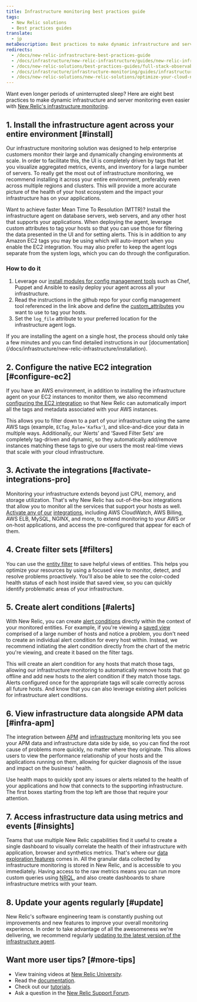```yaml
---
title: Infrastructure monitoring best practices guide
tags:
  - New Relic solutions
  - Best practices guides
translate:
  - jp
metaDescription: Best practices to make dynamic infrastructure and server monitoring even easier with New Relic.
redirects:
  - /docs/new-relic-infrastructure-best-practices-guide
  - /docs/infrastructure/new-relic-infrastructure/guides/new-relic-infrastructure-best-practices-guide
  - /docs/new-relic-solutions/best-practices-guides/full-stack-observability/best-practices-infrastructure-monitoring-new-relic
  - /docs/infrastructure/infrastructure-monitoring/guides/infrastructure-monitoring-best-practices-guide
  - /docs/new-relic-solutions/new-relic-solutions/optimize-your-cloud-native-environment/iterate-measure-impact-track-metrics-after-deployments/ 
---
```


Want even longer periods of uninterrupted sleep? Here are eight best practices to make dynamic infrastructure and server monitoring even easier with [New Relic's infrastructure monitoring](https://newrelic.com/infrastructure).

## 1. Install the infrastructure agent across your entire environment [#install]

Our infrastructure monitoring solution was designed to help enterprise customers monitor their large and dynamically changing environments at scale. In order to facilitate this, the UI is completely driven by tags that let you visualize aggregated metrics, events, and inventory for a large number of servers. To really get the most out of infrastructure monitoring, we recommend installing it across your entire environment, preferably even across multiple regions and clusters. This will provide a more accurate picture of the health of your host ecosystem and the impact your infrastructure has on your applications.

Want to achieve faster Mean Time To Resolution (MTTR)? Install the infrastructure agent on database servers, web servers, and any other host that supports your applications. When deploying the agent, leverage custom attributes to tag your hosts so that you can use those for filtering the data presented in the UI and for setting alerts. This is in addition to any Amazon EC2 tags you may be using which will auto-import when you enable the EC2 integration. You may also prefer to keep the agent logs separate from the system logs, which you can do through the configuration.

### How to do it

1. Leverage our [install modules for config management tools](/docs/infrastructure/new-relic-infrastructure/config-management-tools) such as Chef, Puppet and Ansible to easily deploy your agent across all your infrastructure.
2. Read the instructions in the github repo for your config management tool referenced in the link above and define the [custom_attributes](/docs/infrastructure/new-relic-infrastructure/configuration/configure-infrastructure-agent#attributes) you want to use to tag your hosts.
3. Set the `log_file` attribute to your preferred location for the infrastructure agent logs.

<Callout variant="tip">
  If you are installing the agent on a single host, the process should only take a few minutes and you can find detailed instructions in our [documentation](/docs/infrastructure/new-relic-infrastructure/installation).
</Callout>

## 2. Configure the native EC2 integration [#configure-ec2]

If you have an AWS environment, in addition to installing the infrastructure agent on your EC2 instances to monitor them, we also recommend [configuring the EC2 integration](/docs/infrastructure/infrastructure-integrations/amazon-integrations/aws-ec2-integration) so that New Relic can automatically import all the tags and metadata associated with your AWS instances.

This allows you to filter down to a part of your infrastructure using the same AWS tags (example, `ECTag_Role='Kafka'`), and slice-and-dice your data in multiple ways. Additionally, our ‘Alerts’ and ‘Saved Filter Sets’ are completely tag-driven and dynamic, so they automatically add/remove instances matching these tags to give our users the most real-time views that scale with your cloud infrastructure.

## 3. Activate the integrations [#activate-integrations-pro]

Monitoring your infrastructure extends beyond just CPU, memory, and storage utilization. That's why New Relic has out-of-the-box integrations that allow you to monitor all the services that support your hosts as well. [Activate any of our](/docs/infrastructure-integrations-aws-configuration) [integrations](/docs/infrastructure-integrations-aws-configuration), including AWS CloudWatch, AWS Billing, AWS ELB, MySQL, NGINX, and more, to extend monitoring to your AWS or on-host applications, and access the pre-configured <InlinePopover type="dashboards" /> that appear for each of them.

## 4. Create filter sets [#filters]

You can use the [entity filter](/docs/new-relic-solutions/new-relic-one/core-concepts/search-filter-entities) to save helpful views of entities. This helps you optimize your resources by using a focused view to monitor, detect, and resolve problems proactively. You'll also be able to see the color-coded health status of each host inside that saved view, so you can quickly identify problematic areas of your infrastructure. 

## 5. Create alert conditions [#alerts]

With New Relic, you can create [alert conditions](/docs/alerts/new-relic-alerts/getting-started/alerts-glossary#alert-condition) directly within the context of your monitored entities. For example, if you're viewing a [saved view](/docs/new-relic-solutions/new-relic-one/core-concepts/search-filter-entities) comprised of a large number of hosts and notice a problem, you don't need to create an individual alert condition for every host within. Instead, we recommend initiating the alert condition directly from the chart of the metric you're viewing, and create it based on the filter tags.

This will create an alert condition for any hosts that match those tags, allowing our infrastructure monitoring to automatically remove hosts that go offline and add new hosts to the alert condition if they match those tags. Alerts configured once for the appropriate tags will scale correctly across all future hosts. And know that you can also leverage existing alert policies for infrastructure alert conditions.

## 6. View infrastructure data alongside APM data [#infra-apm]

The integration between [APM](/docs/apm/new-relic-apm/getting-started/welcome-new-relic-apm) and [infrastructure](/docs/infrastructure/new-relic-infrastructure/getting-started/welcome-new-relic-infrastructure) monitoring lets you see your APM data and infrastructure data side by side, so you can find the root cause of problems more quickly, no matter where they originate. This allows users to view the performance relationship of your hosts and the applications running on them, allowing for quicker diagnosis of the issue and impact on the business' health.

Use health maps to quickly spot any issues or alerts related to the health of your applications and how that connects to the supporting infrastructure. The first boxes starting from the top left are those that require your attention.

## 7. Access infrastructure data using metrics and events [#insights]

Teams that use multiple New Relic capabilities find it useful to create a single dashboard to visually correlate the health of their infrastructure with application, browser and synthetics metrics. That's where our [data exploration features](/docs/query-your-data/explore-query-data/data-explorer/introduction-data-explorer) comes in. All the granular data collected by infrastructure monitoring is stored in New Relic, and is accessible to you immediately. Having access to the raw metrics means you can run more custom queries using [NRQL](/docs/insights/nrql-new-relic-query-language/using-nrql/introduction-nrql), and also create dashboards to share infrastructure metrics with your team.

## 8. Update your agents regularly [#update]

New Relic's software engineering team is constantly pushing out improvements and new features to improve your overall monitoring experience. In order to take advantage of all the awesomeness we're delivering, we recommend regularly [updating to the latest version of the infrastructure agent](/docs/infrastructure/install-configure-manage-infrastructure/update-or-uninstall/update-infrastructure-agent).

## Want more user tips? [#more-tips]

* View training videos at [New Relic University](https://learn.newrelic.com/).
* Read the [documentation](/docs/infrastructure).
* Check out our [tutorials](https://newrelic.com/resources/tutorials).
* Ask a question in the [New Relic Support Forum](https://discuss.newrelic.com/).
